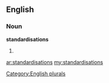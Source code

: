 ==English==

===Noun===
'''standardisations'''

# {{plural of|[[standardisation]]}}

[[Category:English plurals]]

[[ar:standardisations]]
[[my:standardisations]]